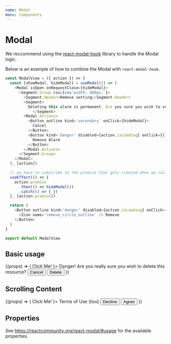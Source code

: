 ```yaml
---
name: Modal
menu: Components
---
```



# Modal

We reccommend using the [react-modal-hook](https://github.com/mpontus/react-modal-hook) library to handle the Modal logic.

Below is an example of how to combine the Modal with `react-modal-hook`.

```javascript
const ModalView = ({ action }) => {
  const [showModal, hideModal] = useModal(() => (
    <Modal isOpen onRequestClose={hideModal}>
      <Segment.Group css={css`width: 600px;`}>
        <Segment.Header>Remove setting</Segment.Header>
        <Segment>
          Deleting this alarm is permanent. Are you sure you wish to continue?
            </Segment>
        <Modal.Actions>
          <Button outline kind='secondary' onClick={hideModal}>
            Cancel
          </Button>
          <Button kind='danger' disabled={action.isLoading} onClick={() => action.run()}>
            Remove Alarm
          </Button>
        </Modal.Actions>
      </Segment.Group>
    </Modal>
  ), [action])

  // we have to subscribe to the promise that gets created when we call `run`
  useEffect(() => {
    action.promise
      .then(() => hideModal())
      .catch(() => { })
  }, [action.promise])

  return (
    <Button outline kind='danger' disabled={action.isLoading} onClick={showModal}>
      <Icon name='remove_circle_outline' /> Remove
    </Button>
  )
}

export default ModalView
```

## Basic usage

<Playground>
  <Modal.Wrapper>
    {(props) => (
      <Modal {...props} trigger={
        <Button onClick={props.handleOpen}>Click Me!</Button>
      }>
        <Segment.Group>
          <Segment.Header>
            Danger!
          </Segment.Header>
          <Segment>
            Are you really sure you wish to delete this resource?
          </Segment>
          <Modal.Actions>
            <Button outline kind='secondary' onClick={props.handleClose}>
              Cancel
            </Button>
            <Button kind='danger' onClick={props.handleClose}>
              <Icon name='remove_circle_outline' />Delete
            </Button>
          </Modal.Actions>
        </Segment.Group>
      </Modal>
    )}
  </Modal.Wrapper>
</Playground>

## Scrolling Content

<Playground>
  <Modal.Wrapper>
    {(props) => (
      <Modal {...props} trigger={
        <Button onClick={props.handleOpen}>Click Me!</Button>
      }>
        <Segment.Group>
          <Segment.Header>
            Terms of Use
          </Segment.Header>
          <Segment>
            {tou}
          </Segment>
          <Modal.Actions>
            <Button outline kind='secondary' onClick={props.handleClose}>
              Decline
            </Button>
            <Button kind='success' onClick={props.handleClose}>
              Agree
            </Button>
          </Modal.Actions>
        </Segment.Group>
      </Modal>
    )}
  </Modal.Wrapper>
</Playground>

## Properties

See https://reactcommunity.org/react-modal/#usage for the available properties.
